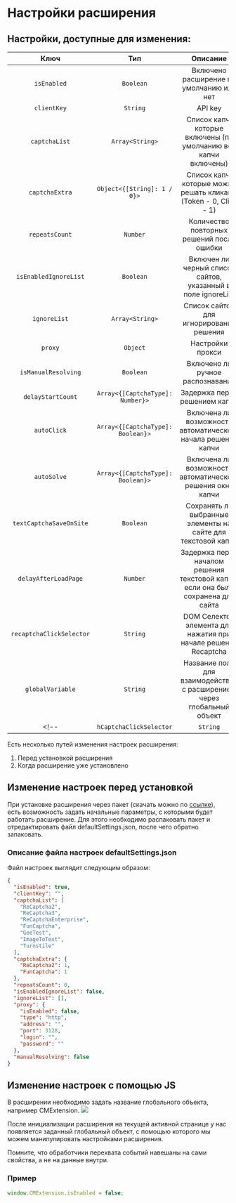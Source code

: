 ﻿---
sidebar_position: 5
---


<ArticleHead slug="extension/ext-settings" />


# Настройки расширения

## Настройки, доступные для изменения:

|**Ключ**|**Тип**|**Описание**|
| :-: | :-: | :-: |
|`isEnabled`|`Boolean`|Включено расширение по умолчанию или нет|
|`clientKey`|`String`|API key|
|`captchaList`|`Array<String>`|Список капч, которые включены (по умолчанию все капчи включены)|
|`captchaExtra`|`Object<{[String]: 1 / 0}>`|Список капч, которые можно решать кликами (Token - 0, Click - 1)|
|`repeatsCount`|`Number`|Количество повторных решений после ошибки|
|`isEnabledIgnoreList`|`Boolean`|Включен ли черный список сайтов, указанный в поле ignoreList|
|`ignoreList`|`Array<String>`|Список сайтов для игнорирования решения|
|`proxy`|`Object`|Настройки прокси|
|`isManualResolving`|`Boolean`|Включено ли ручное распознавание|
|`delayStartCount`|`Array<{[CaptchaType]: Number}>`|Задержка перед решением капчи|
|`autoClick`|`Array<{[CaptchaType]: Boolean}>`|Включена ли возможность автоматического начала решения капчи|
|`autoSolve`|`Array<{[CaptchaType]: Boolean}>`|Включена ли возможность автоматического решения окна капчи|
|`textCaptchaSaveOnSite`|`Boolean`|Сохранять ли выбранные элементы на сайте для текстовой капчи|
|`delayAfterLoadPage`|`Number`|Задержка перед началом решения текстовой капчи, если она была сохранена для сайта |
|`recaptchaClickSelector`|`String`|DOM Селектор элемента для нажатия при начале решения Recaptcha|
|`globalVariable`|`String`|Название поля для взаимодействия с расширением через глобальный объект|
<!-- |`hCaptchaClickSelector`|`String`|DOM Селектор элемента для нажатия при начале решения hCaptcha| --> 

Есть несколько путей изменения настроек расширения:
1. Перед установкой расширения
1. Когда расширение уже установлено

## Изменение настроек перед установкой

При установке расширения через пакет (скачать можно по [ссылке](https://drive.google.com/file/d/11pVyiPltRW_vEPPnRnQJLNiX0J0GVhBe/view?usp=drive_link)), есть возможность задать начальные параметры, с которыми будет работать расширение. Для этого необходимо распаковать пакет и отредактировать файл defaultSettings.json, после чего обратно запаковать.

### Описание файла настроек defaultSettings.json
Файл настроек выглядит следующим образом:

```json title="defaultSettings.json"
{
  "isEnabled": true,
  "clientKey": "",
  "captchaList": [
    "ReCaptcha2",
    "ReCaptcha3",
    "ReCaptchaEnterprise",
    "FunCaptcha",
    "GeeTest",
    "ImageToText",
    "Turnstile"
  ],
  "captchaExtra": {
    "ReCaptcha2": 1,
    "FunCaptcha": 1
  },
  "repeatsCount": 0,
  "isEnabledIgnoreList": false,
  "ignoreList": [],
  "proxy": {
    "isEnabled": false,
    "type": "http",
    "address": "",
    "port": 3128,
    "login": "",
    "password": ""
  },
  "manualResolving": false
}
```
## Измeнение настроек с помощью JS

В расширении необходимо задать название глобального объекта, например CMExtension.
![](./images/ext-settings/GlobalObjectName.png) 
 
После инициализации расширения на текущей активной странице у нас появляется заданный глобальный объект, с помощью которого мы можем манипулировать настройками расширения.

Помните, что обработчики перехвата событий навешаны на сами свойства, а не на данные внутри.
### Пример
```js
window.CMExtension.isEnabled = false;
```

